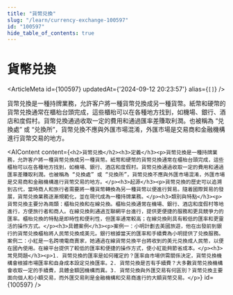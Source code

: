 ```yaml
---
title: "貨幣兑換"
slug: "/learn/currency-exchange-100597"
id: "100597"
hide_table_of_contents: true
---
```



# 貨幣兑換

<ArticleMeta id={100597} updatedAt={'2024-09-12 20:23:57'} alias={`[]`} />
<div className='border-solid border-b border-t-0 my-4 border-[var(--ifm-color-gray-300)]' />

貨幣兑換是一種持牌業務，允許客户將一種貨幣兑換成另一種貨幣。紙幣和硬幣的貨幣兑換通常在櫃枱台頭完成，這些櫃枱可以在各種地方找到，如機場、銀行、酒店和度假村。貨幣兑換通過收取一定的費用和通過匯率差賺取利潤。也被稱為 “兑換處” 或 “兑換所”，貨幣兑換不應與外匯市場混淆，外匯市場是交易商和金融機構進行貨幣交易的地方。

<AIContent content={`<h2>貨幣兑換</h2><h3>定義</h3><p>貨幣兑換是一種持牌業務，允許客户將一種貨幣兑換成另一種貨幣。紙幣和硬幣的貨幣兑換通常在櫃枱台頭完成，這些櫃枱可以在各種地方找到，如機場、銀行、酒店和度假村。貨幣兑換通過收取一定的費用和通過匯率差賺取利潤。也被稱為 “兑換處” 或 “兑換所”，貨幣兑換不應與外匯市場混淆，外匯市場是交易商和金融機構進行貨幣交易的地方。</p><h3>起源</h3><p>貨幣兑換的歷史可以追溯到古代，當時商人和旅行者需要將一種貨幣轉換為另一種貨幣以便進行貿易。隨着國際貿易的發展，貨幣兑換業務逐漸規範化，並在現代成為一種持牌業務。</p><h3>類別與特點</h3><p>貨幣兑換主要分為兩類：櫃枱兑換和在線兑換。櫃枱兑換通常在機場、銀行、酒店和度假村等地進行，方便旅行者和商人。在線兑換則通過互聯網平台進行，提供更便捷的服務和更具競爭力的匯率。櫃枱兑換的特點是即時性和便利性，但匯率通常較高；在線兑換則具有較低的匯率和更靈活的操作方式。</p><h3>具體案例</h3><p>案例一：小明計劃去美國旅遊，他在出發前到銀行的貨幣兑換櫃枱將人民幣兑換成美元。銀行根據當天的匯率和手續費為小明提供了兑換服務。案例二：小紅是一名跨境電商賣家，她通過在線貨幣兑換平台將收到的美元兑換成人民幣，以便在國內使用。在線平台提供了較低的匯率和便捷的操作方式，使小紅能夠節省成本。</p><h3>常見問題</h3><p>1. 貨幣兑換的匯率是如何確定的？匯率由市場供需關係決定，貨幣兑換機構會根據市場匯率和自身成本設定兑換匯率。2. 貨幣兑換是否有手續費？大多數貨幣兑換機構會收取一定的手續費，具體金額因機構而異。3. 貨幣兑換與外匯交易有何區別？貨幣兑換主要面向個人和小額交易，而外匯交易則是金融機構和交易商進行的大額貨幣交易。</p>`} id={100597} />
